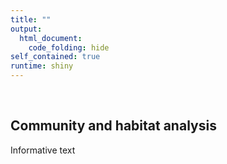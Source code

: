 ```yaml
---
title: ""
output: 
  html_document:
    code_folding: hide
self_contained: true
runtime: shiny
---
```


<br>

## Community and habitat analysis

Informative text
